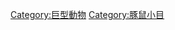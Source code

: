 {{catmore}}
{{Commonscat|Heptaxodontidae}}

[[Category:巨型動物|Category:巨型動物]]
[[Category:豚鼠小目|Category:豚鼠小目]]